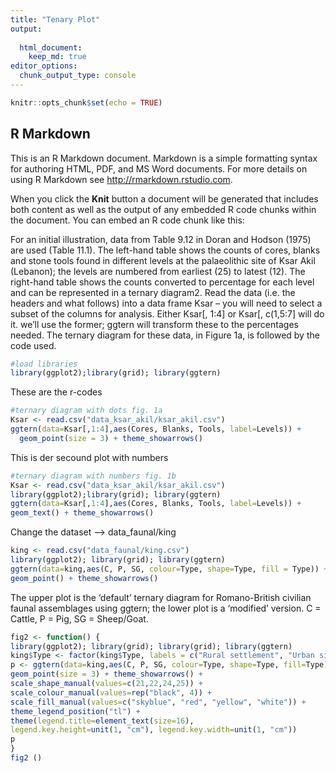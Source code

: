 ```yaml
---
title: "Tenary Plot"
output:
  
  html_document:
    keep_md: true
editor_options: 
  chunk_output_type: console
---
```


```r
knitr::opts_chunk$set(echo = TRUE)
```

## R Markdown

This is an R Markdown document. Markdown is a simple formatting syntax for authoring HTML, PDF, and MS Word documents. For more details on using R Markdown see <http://rmarkdown.rstudio.com>.

When you click the **Knit** button a document will be generated that includes both content as well as the output of any embedded R code chunks within the document. You can embed an R code chunk like this:


For an initial illustration, data from Table 9.12 in Doran and Hodson (1975) are used (Table 11.1). The left-hand table shows the counts of cores, blanks and stone tools found in different levels at the palaeolithic site of Ksar Akil (Lebanon); the levels are numbered from earliest (25) to latest (12). The right-hand table shows the counts converted to percentage for each level and can be represented in a ternary diagram2. Read the data (i.e. the headers and what follows) into a data frame Ksar – you will need to select a subset of the columns for analysis. Either Ksar[, 1:4] or Ksar[, c(1,5:7] will do it. we’ll use the former; ggtern will transform these to the percentages needed. The ternary diagram for these data, in Figure 1a, is followed by the code used.

```r
#load libraries
library(ggplot2);library(grid); library(ggtern)
```

These are the r-codes
```r
#ternary diagram with dots fig. 1a
Ksar <- read.csv("data_ksar_akil/ksar_akil.csv")
ggtern(data=Ksar[,1:4],aes(Cores, Blanks, Tools, label=Levels)) +
  geom_point(size = 3) + theme_showarrows()
```

This is der secound plot with numbers
```r
#ternary diagram with numbers fig. 1b
Ksar <- read.csv("data_ksar_akil/ksar_akil.csv")
library(ggplot2);library(grid); library(ggtern)
ggtern(data=Ksar[,1:4],aes(Cores, Blanks, Tools, label=Levels)) +
geom_text() + theme_showarrows()
```

Change the dataset --> data_faunal/king

```r
king <- read.csv("data_faunal/king.csv")
library(ggplot2); library(grid); library(ggtern)
ggtern(data=king,aes(C, P, SG, colour=Type, shape=Type, fill = Type)) +
geom_point() + theme_showarrows()
```

The upper plot is the ‘default’ ternary diagram for Romano-British civilian
faunal assemblages using ggtern; the lower plot is a ‘modified’ version. C = Cattle, P
= Pig, SG = Sheep/Goat.

```r
fig2 <- function() {
library(ggplot2); library(grid); library(grid); library(ggtern)
king$Type <- factor(king$Type, labels = c("Rural settlement", "Urban site", "Vicus", "Villa"))
p <- ggtern(data=king,aes(C, P, SG, colour=Type, shape=Type, fill=Type)) +
geom_point(size = 3) + theme_showarrows() +
scale_shape_manual(values=c(21,22,24,25)) +
scale_colour_manual(values=rep("black", 4)) +
scale_fill_manual(values=c("skyblue", "red", "yellow", "white")) +
theme_legend_position("tl") +
theme(legend.title=element_text(size=16),
legend.key.height=unit(1, "cm"), legend.key.width=unit(1, "cm"))
p
}
fig2 ()
```


